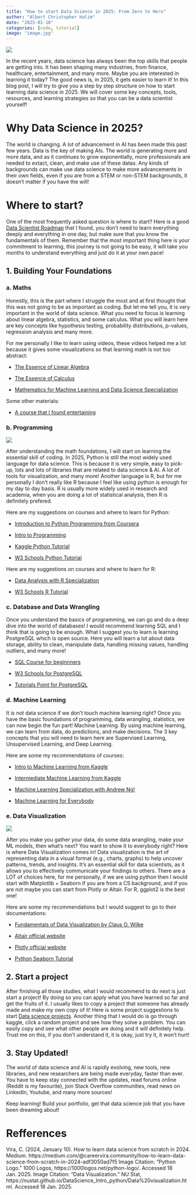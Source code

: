 ```yaml
---
title: "How to start Data Science in 2025: From Zero to Hero"
author: "Albert Christopher Halim"
date: "2025-01-18"
categories: [code, tutorial]
image: "image.jpg"
---
```


![](image.jpg)

In the recent years, data science has always been the top skills that people are getting into. It has been shaping many industries, from finance, healthcare, entertainment, and many more. Maybe you are interested in learning it today? The good news is, in 2025, it gets easier to learn it! In this blog post, I will try to give you a step by step structure on how to start learning data science in 2025. We will cover some key concepts, tools, resources, and learning strategies so that you can be a data scientist yourself!

# Why Data Science in 2025?

The world is changing. A lot of advancement in AI has been made this past few years. Data is the key of making AIs. The world is generating more and more data, and as it continues to grow exponentially, more professionals are needed to extact, clean, and make use of these datas. Any kinds of backgrounds can make use data science to make more advancements in their own fields, even if you are from a STEM or non-STEM backgrounds, it doesn't matter if you have the will!

# Where to start?

One of the most frequently asked question is where to start? Here is a good [Data Scientist Roadmap](https://roadmap.sh/ai-data-scientist) that I found, you don't need to learn everything deeply and everything in one day, but make sure that you know the fundamentals of them. Remember that the most important thing here is your commitment to learning, this journey is not going to be easy, it will take you months to understand everything and just do it at your own pace!

## 1. Building Your Foundations
### a. Maths
Honestly, this is the part where I struggle the most and at first thought that this was not going to be as important as coding. But let me tell you, it is very important in the world of data science. What you need to focus is learning about linear algebra, statistics, and some calculus. What you will learn here are key concepts like hypothesis testing, probability distributions, p-values, regression analysis and many more. 

For me personally I like to learn using videos, these videos helped me a lot because it gives some visualizations so that learning math is not too abstract:

- [The Essence of Linear Algebra](https://www.youtube.com/watch?v=kjBOesZCoqc&list=PLZHQObOWTQDPD3MizzM2xVFitgF8hE_ab)

- [The Essence of Calculus](https://www.3blue1brown.com/topics/calculus)

- [Mathematics for Machine Learning and Data Science Specialization](https://www.coursera.org/specializations/mathematics-for-machine-learning-and-data-science/paidmedia?utm_medium=sem&utm_source=gg&utm_campaign=B2C_NAMER_mathematics-for-machine-learning-and-data-science_deeplearning-ai_FTCOF_specializations_country-US-country-CA&campaignid=20786981441&adgroupid=159481640847&device=c&keyword=math%20for%20data%20science&matchtype=b&network=g&devicemodel=&adposition=&creativeid=681284608527&hide_mobile_promo&gad_source=1&gclid=Cj0KCQiAv628BhC2ARIsAIJIiK8F2X9DKq9djMjtx9jIu670mW5YwXgMSEHG8DOI5ZsUfxe7uGVW0C4aAnVaEALw_wcB)

Some other materials:

- [A course that I found entertaining](https://www.youtube.com/playlist?list=PLPnZfvKID1Sje5jWxt-4CSZD7bUI4gSPS)

### b. Programming

![](Python-Logo.jpg)

After understanding the math foundations, I will start on learning the essential skill of coding. In 2025, Python is still the most widely used language for data science. This is because it is very simple, easy to pick-up, lots and lots of libraries that are related to data science & AI. A lot of tools for visualization, and many more! Another language is R, but for me personally I don't really like R because I feel like using python is enough for my day to day basis. R is usually more widely used in research and academia, when you are doing a lot of statistical analysis, then R is definitely prefered.

Here are my suggestions on courses and where to learn for Python:

- [Introduction to Python Programming from Coursera](https://www.coursera.org/learn/python-programming-intro/paidmedia?utm_medium=sem&utm_source=gg&utm_campaign=B2C_NAMER_programming-python-java_penn_FTCOF_specializations_country-US-country-CA&campaignid=20859192865&adgroupid=155909119199&device=c&keyword=&matchtype=&network=g&devicemodel=&adposition=&creativeid=684305169997&hide_mobile_promo&gad_source=1&gclid=Cj0KCQiAv628BhC2ARIsAIJIiK_XDXWtk2BhTue02-M0TZ3N0GjyL5kzC2Y3IB1U7MB1oOKOlavGdFEaAr-yEALw_wcB)

- [Intro to Programming](https://www.kaggle.com/learn/intro-to-programming)

- [Kaggle Python Tutorial](https://www.kaggle.com/learn/python)

- [W3 Schools Python Tutorial](https://www.w3schools.com/python/)


Here are my suggestions on courses and where to learn for R:

- [Data Analysis with R Specialization](https://www.coursera.org/specializations/statistics/paidmedia?utm_medium=sem&utm_source=gg&utm_campaign=B2C_NAMER_statistics_duke_FTCOF_specializations_country-US-country-CA&campaignid=19997217497&adgroupid=149763243522&device=c&keyword=learn%20statistics&matchtype=b&network=g&devicemodel=&adposition=&creativeid=655441924732&hide_mobile_promo&gad_source=1&gclid=Cj0KCQiAv628BhC2ARIsAIJIiK-543FPH1-NmtYhh5Jgoa9UBsB8f5OIUttLHg_MzGNCDNILXkP_RPQaAqCxEALw_wcB)

- [W3 Schools R Tutorial](https://www.w3schools.com/r/default.asp)

### c. Database and Data Wrangling

Once you understand the basics of programming, we can go and do a deep dive into the world of databases! I would recommend learning SQL and I think that is going to be enough. What I suggest you to learn is learning PostgreSQL which is open source. Here you will learn a lot about data storage, ability to clean, manipulate data, handling missing values, handling outliers, and many more!

- [SQL Course for beginnners](https://www.youtube.com/watch?v=7S_tz1z_5bA)

- [W3 Schools for PostgreSQL](https://www.w3schools.com/postgresql/)

- [Tutorials Point for PostgreSQL](https://www.tutorialspoint.com/postgresql/index.htm)

### d. Machine Learning

It is not data science if we don't touch machine learning right? Once you have the basic foundations of programming, data wrangling, statistics, we can now begin the fun part! Machine Learning. By using machine learning, we can learn from data, do predictions, and make decisions. The 3 key concepts that you will need to learn here are Supervised Learning, Unsupervised Learning, and Deep Learning. 

Here are some my recommendations of courses:

- [Intro to Machine Learning from Kaggle](https://www.kaggle.com/learn/intro-to-machine-learning)

- [Intermediate Machine Learning from Kaggle](https://www.kaggle.com/learn/intermediate-machine-learning)

- [Machine Learning Specialization with Andrew Ng!](https://www.coursera.org/specializations/machine-learning-introduction/paidmedia?utm_medium=sem&utm_source=gg&utm_campaign=B2C_NAMER_machine-learning-introduction_stanford_FTCOF_specializations_country-US-country-CA&campaignid=685340575&adgroupid=46849728719&device=c&keyword=andrew%20ng%20machine%20learning&matchtype=b&network=g&devicemodel=&adposition=&creativeid=606098666387&hide_mobile_promo&gad_source=1&gclid=Cj0KCQiAv628BhC2ARIsAIJIiK8evpdf4qXSmYEfDs0XxK1mAm2Nu8ZZQ1De_AFaCh32oKAVY9B9oC0aAvNyEALw_wcB)

- [Machine Learning for Everybody](https://www.youtube.com/watch?v=i_LwzRVP7bg)

### e. Data Visualization

![](dataviz.png)

After you make you gather your data, do some data wrangling, make your ML models, then what's next? You want to show it to everybody right? Here is where Data Visualization comes in! Data visualization is the art of representing data in a visual format (e.g., charts, graphs) to help uncover patterns, trends, and insights. It’s an essential skill for data scientists, as it allows you to effectively communicate your findings to others. There are a LOT of choices here, for me personally, if we are using python then I would start with Matplotlib + Seaborn if you are from a CS background, and if you are not maybe you can start from Plotly or Altair. For R, ggplot2 is the best one! 

Here are some my recommendations but I would suggest to go to their documentations:

- [Fundamentals of Data Visualization by Claus O. Wilke](https://clauswilke.com/dataviz/introduction.html)

- [Altair official website](https://altair-viz.github.io/getting_started/overview.html)

- [Plotly official website](https://plotly.com/python/getting-started/)

- [Python Seaborn Tutorial](https://www.geeksforgeeks.org/python-seaborn-tutorial/)

## 2. Start a project

After finishing all those studies, what I would recommend to do next is just start a project! By doing so you can apply what you have learned so far and get the fruits of it. I usually likes to copy a project that someone has already made and make my own copy of it! Here is some project suggestions to start [Data science projects](https://www.geeksforgeeks.org/top-data-science-projects/). Another thing that I would do is go through kaggle, click a random project and see how they solve a problem. You can easily copy and see what other people are doing and it will definitely help. Trust me on this, if you don't understand it, it is okay, just try it, it won't hurt!

## 3. Stay Updated!

The world of data science and AI is rapidly evolving, new tools, new libraries, and new researchers are being made everyday, faster than ever. You have to keep stay connected with the updates, read forums online (Reddit is my favourite), join Stack Overflow communities, read news on LinkedIn, Youtube, and many more sources!

Keep learning! Build your portfolio, get that data science job that you have been dreaming about! 

# Refferences

Vira, C. (2024, January 10). How to learn data science from scratch in 2024. Medium. https://medium.com/@careervira.community/how-to-learn-data-science-from-scratch-in-2024-adf3050ad7f5
Image Citation: "Python Logo." 1000 Logos, https://1000logos.net/python-logo/. Accessed 18 Jan. 2025.
Image Citation: "Data Visualization." NU Stat, https://nustat.github.io/DataScience_Intro_python/Data%20visualization.html. Accessed 18 Jan. 2025.
